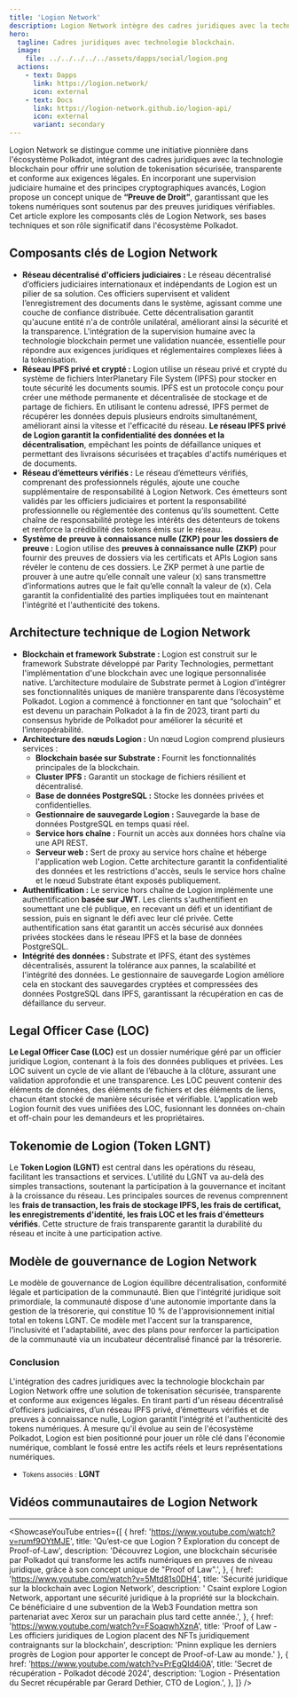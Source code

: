 ```yaml
---
title: 'Logion Network'
description: Logion Network intègre des cadres juridiques avec la technologie blockchain pour offrir une solution de tokenisation sécurisée, transparente et conforme aux exigences légales.
hero:
  tagline: Cadres juridiques avec technologie blockchain.
  image: 
    file: ../../../../../assets/dapps/social/logion.png
  actions:
    - text: Dapps
      link: https://logion.network/
      icon: external
    - text: Docs
      link: https://logion-network.github.io/logion-api/
      icon: external
      variant: secondary
---
```



Logion Network se distingue comme une initiative pionnière dans l'écosystème Polkadot, intégrant des cadres juridiques avec la technologie blockchain pour offrir une solution de tokenisation sécurisée, transparente et conforme aux exigences légales. En incorporant une supervision judiciaire humaine et des principes cryptographiques avancés, Logion propose un concept unique de **“Preuve de Droit”**, garantissant que les tokens numériques sont soutenus par des preuves juridiques vérifiables. Cet article explore les composants clés de Logion Network, ses bases techniques et son rôle significatif dans l'écosystème Polkadot.

## Composants clés de Logion Network
- **Réseau décentralisé d'officiers judiciaires :** Le réseau décentralisé d’officiers judiciaires internationaux et indépendants de Logion est un pilier de sa solution. Ces officiers supervisent et valident l’enregistrement des documents dans le système, agissant comme une couche de confiance distribuée. Cette décentralisation garantit qu'aucune entité n'a de contrôle unilatéral, améliorant ainsi la sécurité et la transparence. L'intégration de la supervision humaine avec la technologie blockchain permet une validation nuancée, essentielle pour répondre aux exigences juridiques et réglementaires complexes liées à la tokenisation.
- **Réseau IPFS privé et crypté :** Logion utilise un réseau privé et crypté du système de fichiers InterPlanetary File System (IPFS) pour stocker en toute sécurité les documents soumis. IPFS est un protocole conçu pour créer une méthode permanente et décentralisée de stockage et de partage de fichiers. En utilisant le contenu adressé, IPFS permet de récupérer les données depuis plusieurs endroits simultanément, améliorant ainsi la vitesse et l'efficacité du réseau. **Le réseau IPFS privé de Logion garantit la confidentialité des données et la décentralisation**, empêchant les points de défaillance uniques et permettant des livraisons sécurisées et traçables d'actifs numériques et de documents.
- **Réseau d’émetteurs vérifiés :** Le réseau d’émetteurs vérifiés, comprenant des professionnels régulés, ajoute une couche supplémentaire de responsabilité à Logion Network. Ces émetteurs sont validés par les officiers judiciaires et portent la responsabilité professionnelle ou réglementée des contenus qu’ils soumettent. Cette chaîne de responsabilité protège les intérêts des détenteurs de tokens et renforce la crédibilité des tokens émis sur le réseau.
- **Système de preuve à connaissance nulle (ZKP) pour les dossiers de preuve :** Logion utilise des **preuves à connaissance nulle (ZKP)** pour fournir des preuves de dossiers via les certificats et APIs Logion sans révéler le contenu de ces dossiers. Le ZKP permet à une partie de prouver à une autre qu’elle connaît une valeur (x) sans transmettre d’informations autres que le fait qu’elle connaît la valeur de (x). Cela garantit la confidentialité des parties impliquées tout en maintenant l'intégrité et l'authenticité des tokens.

## Architecture technique de Logion Network
- **Blockchain et framework Substrate :** Logion est construit sur le framework Substrate développé par Parity Technologies, permettant l'implémentation d'une blockchain avec une logique personnalisée native. L’architecture modulaire de Substrate permet à Logion d'intégrer ses fonctionnalités uniques de manière transparente dans l’écosystème Polkadot. Logion a commencé à fonctionner en tant que “solochain” et est devenu un parachain Polkadot à la fin de 2023, tirant parti du consensus hybride de Polkadot pour améliorer la sécurité et l’interopérabilité.
- **Architecture des nœuds Logion :** Un nœud Logion comprend plusieurs services :
  - **Blockchain basée sur Substrate :** Fournit les fonctionnalités principales de la blockchain.
  - **Cluster IPFS :** Garantit un stockage de fichiers résilient et décentralisé.
  - **Base de données PostgreSQL :** Stocke les données privées et confidentielles.
  - **Gestionnaire de sauvegarde Logion :** Sauvegarde la base de données PostgreSQL en temps quasi réel.
  - **Service hors chaîne :** Fournit un accès aux données hors chaîne via une API REST.
  - **Serveur web :** Sert de proxy au service hors chaîne et héberge l'application web Logion.
  Cette architecture garantit la confidentialité des données et les restrictions d'accès, seuls le service hors chaîne et le nœud Substrate étant exposés publiquement.
- **Authentification :** Le service hors chaîne de Logion implémente une authentification **basée sur JWT**. Les clients s'authentifient en soumettant une clé publique, en recevant un défi et un identifiant de session, puis en signant le défi avec leur clé privée. Cette authentification sans état garantit un accès sécurisé aux données privées stockées dans le réseau IPFS et la base de données PostgreSQL.
- **Intégrité des données :** Substrate et IPFS, étant des systèmes décentralisés, assurent la tolérance aux pannes, la scalabilité et l'intégrité des données. Le gestionnaire de sauvegarde Logion améliore cela en stockant des sauvegardes cryptées et compressées des données PostgreSQL dans IPFS, garantissant la récupération en cas de défaillance du serveur.

## Legal Officer Case (LOC)
**Le Legal Officer Case (LOC)** est un dossier numérique géré par un officier juridique Logion, contenant à la fois des données publiques et privées. Les LOC suivent un cycle de vie allant de l’ébauche à la clôture, assurant une validation approfondie et une transparence. Les LOC peuvent contenir des éléments de données, des éléments de fichiers et des éléments de liens, chacun étant stocké de manière sécurisée et vérifiable. L’application web Logion fournit des vues unifiées des LOC, fusionnant les données on-chain et off-chain pour les demandeurs et les propriétaires.

## Tokenomie de Logion (Token LGNT)
Le **Token Logion (LGNT)** est central dans les opérations du réseau, facilitant les transactions et services. L'utilité du LGNT va au-delà des simples transactions, soutenant la participation à la gouvernance et incitant à la croissance du réseau. Les principales sources de revenus comprennent les **frais de transaction, les frais de stockage IPFS, les frais de certificat, les enregistrements d'identité, les frais LOC et les frais d'émetteurs vérifiés**. Cette structure de frais transparente garantit la durabilité du réseau et incite à une participation active.

## Modèle de gouvernance de Logion Network
Le modèle de gouvernance de Logion équilibre décentralisation, conformité légale et participation de la communauté. Bien que l'intégrité juridique soit primordiale, la communauté dispose d'une autonomie importante dans la gestion de la trésorerie, qui constitue 10 % de l'approvisionnement initial total en tokens LGNT. Ce modèle met l'accent sur la transparence, l'inclusivité et l'adaptabilité, avec des plans pour renforcer la participation de la communauté via un incubateur décentralisé financé par la trésorerie.

### Conclusion
L'intégration des cadres juridiques avec la technologie blockchain par Logion Network offre une solution de tokenisation sécurisée, transparente et conforme aux exigences légales. En tirant parti d'un réseau décentralisé d’officiers judiciaires, d’un réseau IPFS privé, d’émetteurs vérifiés et de preuves à connaissance nulle, Logion garantit l'intégrité et l'authenticité des tokens numériques. À mesure qu'il évolue au sein de l'écosystème Polkadot, Logion est bien positionné pour jouer un rôle clé dans l'économie numérique, comblant le fossé entre les actifs réels et leurs représentations numériques.
- <small>Tokens associés :</small> **LGNT**

## Vidéos communautaires de Logion Network
------------
<ShowcaseYouTube
  entries={[
        {
        href: 'https://www.youtube.com/watch?v=rumf9OYtMJE',
      title: 'Qu’est-ce que Logion ? Exploration du concept de Proof-of-Law',
      description: 'Découvrez Logion, une blockchain sécurisée par Polkadot qui transforme les actifs numériques en preuves de niveau juridique, grâce à son concept unique de "Proof of Law".',
    },
            {
        href: 'https://www.youtube.com/watch?v=5Mtd81s0DH4',
      title: 'Sécurité juridique sur la blockchain avec Logion Network',
      description: ' Csaint explore Logion Network, apportant une sécurité juridique à la propriété sur la blockchain. Ce bénéficiaire d une subvention de la Web3 Foundation mettra son partenariat avec Xerox sur un parachain plus tard cette année.',
    },
                {
        href: 'https://www.youtube.com/watch?v=FSoaqwhXznA',
      title: 'Proof of Law - Les officiers juridiques de Logion placent des NFTs juridiquement contraignants sur la blockchain',
      description: 'Pninn explique les derniers progrès de Logion pour apporter le concept de Proof-of-Law au monde.'
    },
                {
        href: 'https://www.youtube.com/watch?v=PrEgQId4i0A',
      title: 'Secret de récupération - Polkadot décodé 2024',
      description: 'Logion - Présentation du Secret récupérable par Gerard Dethier, CTO de Logion.',
    },
  ]} />